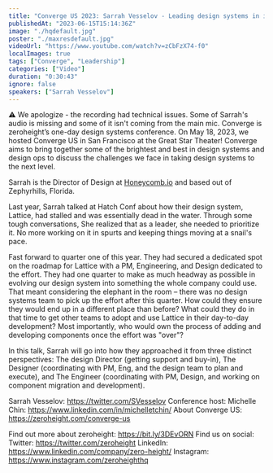 ```yaml
---
title: "Converge US 2023: Sarrah Vesselov - Leading design systems in impossible circumstances"
publishedAt: "2023-06-15T15:14:36Z"
image: "./hqdefault.jpg"
poster: "./maxresdefault.jpg"
videoUrl: "https://www.youtube.com/watch?v=zCbFzX74-f0"
localImages: true
tags: ["Converge", "Leadership"]
categories: ["Video"]
duration: "0:30:43"
ignore: false
speakers: ["Sarrah Vesselov"]
---
```


⚠️ We apologize - the recording had technical issues. Some of Sarrah's audio is missing and some of it isn't coming from the main mic.
Converge is zeroheight’s one-day design systems conference. On May 18, 2023, we hosted Converge US in San Francisco at the Great Star Theater! Converge aims to bring together some of the brightest and best in design systems and design ops to discuss the challenges we face in taking design systems to the next level.

Sarrah is the Director of Design at [Honeycomb.io](http://honeycomb.io/) and based out of Zephyrhills, Florida.

Last year, Sarrah talked at Hatch Conf about how their design system, Lattice, had stalled and was essentially dead in the water. Through some tough conversations, She realized that as a leader, she needed to prioritize it. No more working on it in spurts and keeping things moving at a snail's pace.

Fast forward to quarter one of this year. They had secured a dedicated spot on the roadmap for Lattice with a PM, Engineering, and Design dedicated to the effort. They had one quarter to make as much headway as possible in evolving our design system into something the whole company could use. That meant considering the elephant in the room – there was no design systems team to pick up the effort after this quarter. How could they ensure they would end up in a different place than before? What could they do in that time to get other teams to adopt and use Lattice in their day-to-day development? Most importantly, who would own the process of adding and developing components once the effort was "over"?

In this talk, Sarrah will go into how they approached it from three distinct perspectives: The design Director (getting support and buy-in), The Designer (coordinating with PM, Eng, and the design team to plan and execute), and The Engineer (coordinating with PM, Design, and working on component migration and development).

Sarrah Vesselov: https://twitter.com/SVesselov
Conference host: Michelle Chin: https://www.linkedin.com/in/michelletchin/
About Converge US: https://zeroheight.com/converge-us

Find out more about zeroheight: https://bit.ly/3DEvORN
Find us on social:
Twitter: https://twitter.com/zeroheight
LinkedIn: https://www.linkedin.com/company/zero-height/
Instagram: https://www.instagram.com/zeroheighthq

